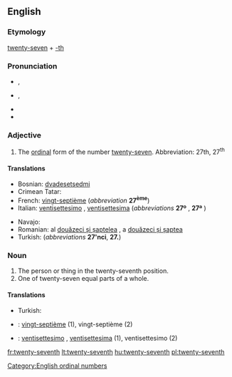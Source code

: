 ==English==

===Etymology===
[[twenty-seven]] + [[-th]]

===Pronunciation===
* {{IPA|/ˌtwɛn(t)iˈsɛvənθ/}}, {{SAMPA|/%twEn(t)i"sEv@nT/}}
* {{IPA|/ˌtwʌn(t)iˈsɛvənθ/}}, {{SAMPA|/%twVn(t)i"sEv@nT/}}
* {{hyphenation|twen|ty|sev|enth}}
* {{rhymes|ɛvənθ}}

===Adjective===
{{en-adj|-}}

# The [[ordinal]] form of the number [[twenty-seven]]. Abbreviation: 27th, 27<sup>th</sup>

====Translations====
{{trans-top|ordinal for of twenty-seven}}
* Bosnian: [[dvadesetsedmi]]
* Crimean Tatar: {{tø|crh|yigirmi yedinci}}
* French: [[vingt-septième]] (''abbreviation'' '''27<sup>ème</sup>''')
* Italian: [[ventisettesimo]] {{m}}, [[ventisettesima]] {{f}} (''abbreviations'' '''27º''' {{m}}, '''27ª''' {{f}})
{{trans-mid}}
* Navajo: {{tø|nv|naadįįtsostsʼid góneʼ}}
* Romanian: al [[douăzeci și șaptelea]] {{m}}, a [[douăzeci și șaptea]] {{f}}
* Turkish: {{t|tr|yirmi yedinci}} (''abbreviations'' '''27'nci''', '''27.''')
{{trans-bottom}}

===Noun===
{{en-noun}}

# The person or thing in the twenty-seventh position.
# One of twenty-seven equal parts of a whole.

====Translations====
{{trans-top|person or thing in the twenty-seventh position}}
* Turkish: {{t|tr|yirmi yedinci}}
{{trans-mid}}
{{trans-bottom}}
{{trans-top|one of twenty-seven parts}}
{{trans-mid}}
{{trans-bottom}}
{{checktrans-top}}
* {{ttbc|fr}}: [[vingt-septième]] {{m|f}} (1), vingt-septième {{m}} (2)
{{trans-mid}}
* {{ttbc|it}}: [[ventisettesimo]] {{m}}, [[ventisettesima]] {{f}} (1), ventisettesimo {{m}} (2)
{{trans-bottom}}

[[Category:English ordinal numbers]]

[[fr:twenty-seventh]]
[[lt:twenty-seventh]]
[[hu:twenty-seventh]]
[[pl:twenty-seventh]]